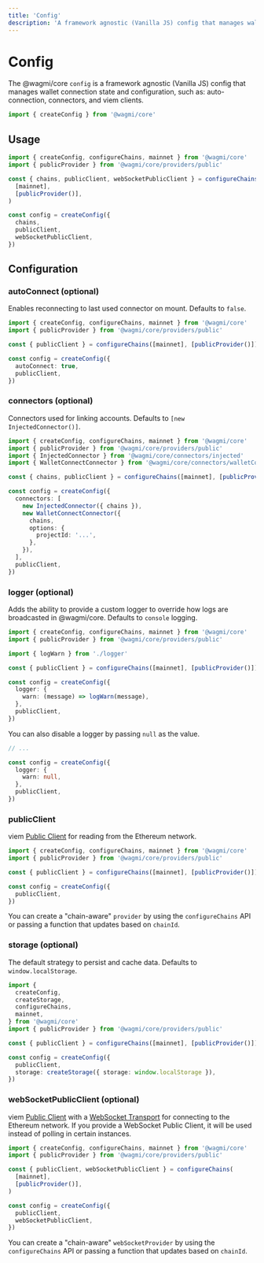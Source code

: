 ```yaml
---
title: 'Config'
description: 'A framework agnostic (Vanilla JS) config that manages wallet connection state and configuration, such as: auto-connection, connectors, and viem clients.'
---
```



# Config

The @wagmi/core `config` is a framework agnostic (Vanilla JS) config that manages wallet connection state and configuration, such as: auto-connection, connectors, and viem clients.

```ts
import { createConfig } from '@wagmi/core'
```

## Usage

```ts
import { createConfig, configureChains, mainnet } from '@wagmi/core'
import { publicProvider } from '@wagmi/core/providers/public'

const { chains, publicClient, webSocketPublicClient } = configureChains(
  [mainnet],
  [publicProvider()],
)

const config = createConfig({
  chains,
  publicClient,
  webSocketPublicClient,
})
```

## Configuration

### autoConnect (optional)

Enables reconnecting to last used connector on mount. Defaults to `false`.

```ts {7}
import { createConfig, configureChains, mainnet } from '@wagmi/core'
import { publicProvider } from '@wagmi/core/providers/public'

const { publicClient } = configureChains([mainnet], [publicProvider()])

const config = createConfig({
  autoConnect: true,
  publicClient,
})
```

### connectors (optional)

Connectors used for linking accounts. Defaults to `[new InjectedConnector()]`.

```ts {9-17}
import { createConfig, configureChains, mainnet } from '@wagmi/core'
import { publicProvider } from '@wagmi/core/providers/public'
import { InjectedConnector } from '@wagmi/core/connectors/injected'
import { WalletConnectConnector } from '@wagmi/core/connectors/walletConnect'

const { chains, publicClient } = configureChains([mainnet], [publicProvider()])

const config = createConfig({
  connectors: [
    new InjectedConnector({ chains }),
    new WalletConnectConnector({
      chains,
      options: {
        projectId: '...',
      },
    }),
  ],
  publicClient,
})
```

### logger (optional)

Adds the ability to provide a custom logger to override how logs are broadcasted in @wagmi/core. Defaults to `console` logging.

```ts {4,9-11}
import { createConfig, configureChains, mainnet } from '@wagmi/core'
import { publicProvider } from '@wagmi/core/providers/public'

import { logWarn } from './logger'

const { publicClient } = configureChains([mainnet], [publicProvider()])

const config = createConfig({
  logger: {
    warn: (message) => logWarn(message),
  },
  publicClient,
})
```

You can also disable a logger by passing `null` as the value.

```ts {5}
// ...

const config = createConfig({
  logger: {
    warn: null,
  },
  publicClient,
})
```

### publicClient

viem [Public Client](https://viem.sh/docs/clients/public.html) for reading from the Ethereum network.

```ts {7}
import { createConfig, configureChains, mainnet } from '@wagmi/core'
import { publicProvider } from '@wagmi/core/providers/public'

const { publicClient } = configureChains([mainnet], [publicProvider()])

const config = createConfig({
  publicClient,
})
```

You can create a "chain-aware" `provider` by using the `configureChains` API or passing a function that updates based on `chainId`.

### storage (optional)

The default strategy to persist and cache data. Defaults to `window.localStorage`.

```ts {13}
import {
  createConfig,
  createStorage,
  configureChains,
  mainnet,
} from '@wagmi/core'
import { publicProvider } from '@wagmi/core/providers/public'

const { publicClient } = configureChains([mainnet], [publicProvider()])

const config = createConfig({
  publicClient,
  storage: createStorage({ storage: window.localStorage }),
})
```

### webSocketPublicClient (optional)

viem [Public Client](https://viem.sh/docs/clients/public.html) with a [WebSocket Transport](https://viem.sh/docs/clients/transports/websocket.html) for connecting to the Ethereum network. If you provide a WebSocket Public Client, it will be used instead of polling in certain instances.

```ts {11}
import { createConfig, configureChains, mainnet } from '@wagmi/core'
import { publicProvider } from '@wagmi/core/providers/public'

const { publicClient, webSocketPublicClient } = configureChains(
  [mainnet],
  [publicProvider()],
)

const config = createConfig({
  publicClient,
  webSocketPublicClient,
})
```

You can create a "chain-aware" `webSocketProvider` by using the `configureChains` API or passing a function that updates based on `chainId`.
